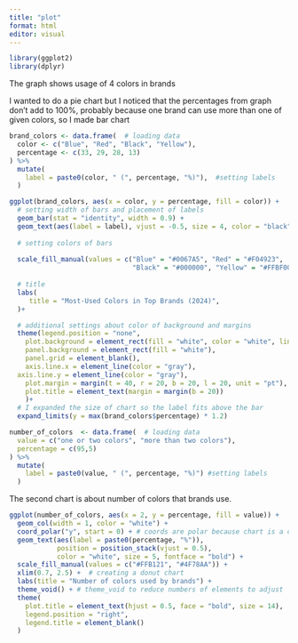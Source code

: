 ```yaml
---
title: "plot"
format: html
editor: visual
---
```


```r
library(ggplot2)
library(dplyr)

```

The graph shows usage of 4 colors in brands

![]()I wanted to do a pie chart but I noticed that the percentages from graph don't add to 100%, probably because one brand can use more than one of given colors, so I made bar chart

```r
brand_colors <- data.frame(  # loading data
  color <- c("Blue", "Red", "Black", "Yellow"),
  percentage <- c(33, 29, 28, 13)
) %>%
  mutate(
    label = paste0(color, " (", percentage, "%)"),  #setting labels
  )

```

```r

ggplot(brand_colors, aes(x = color, y = percentage, fill = color)) +
  # setting width of bars and placement of labels
  geom_bar(stat = "identity", width = 0.9) + 
  geom_text(aes(label = label), vjust = -0.5, size = 4, color = "black")  +
  
  # setting colors of bars
  
  scale_fill_manual(values = c("Blue" = "#0067A5", "Red" = "#F04923", 
                               "Black" = "#000000", "Yellow" = "#FFBF00"))+
  
  # title
  labs(
     title = "Most-Used Colors in Top Brands (2024)",
  )+

  # additional settings about color of background and margins
  theme(legend.position = "none",
    plot.background = element_rect(fill = "white", color = "white", linewidth = 1),
    panel.background = element_rect(fill = "white"),
    panel.grid = element_blank(),
    axis.line.x = element_line(color = "gray"),
  axis.line.y = element_line(color = "gray"),
    plot.margin = margin(t = 40, r = 20, b = 20, l = 20, unit = "pt"),
    plot.title = element_text(margin = margin(b = 20))
    )+
  # I expanded the size of chart so the label fits above the bar
  expand_limits(y = max(brand_colors$percentage) * 1.2)


```

```r
number_of_colors  <- data.frame(  # loading data
  value = c("one or two colors", "more than two colors"),
  percentage = c(95,5)
) %>%
  mutate(
    label = paste0(value, " (", percentage, "%)") #setting labels
  )
```

The second chart is about number of colors that brands use.

```r
ggplot(number_of_colors, aes(x = 2, y = percentage, fill = value)) +
  geom_col(width = 1, color = "white") +
  coord_polar("y", start = 0) + # coords are polar because chart is a circle
  geom_text(aes(label = paste0(percentage, "%")), 
            position = position_stack(vjust = 0.5),
            color = "white", size = 5, fontface = "bold") +
  scale_fill_manual(values = c("#FFB121", "#4F78AA")) +
  xlim(0.7, 2.5) +  # creating a donut chart
  labs(title = "Number of colors used by brands") +
  theme_void() + # theme_void to reduce numbers of elements to adjust
  theme(
    plot.title = element_text(hjust = 0.5, face = "bold", size = 14),
    legend.position = "right",
    legend.title = element_blank() 
  )
```
